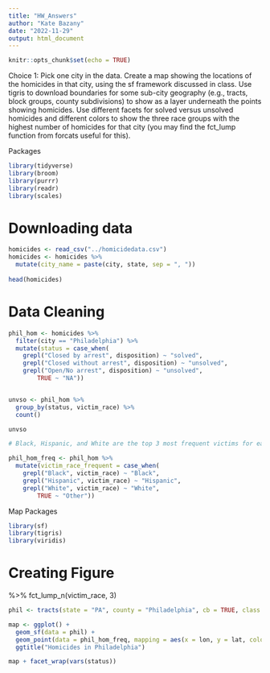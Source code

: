 ```yaml
---
title: "HW_Answers"
author: "Kate Bazany"
date: "2022-11-29"
output: html_document
---
```


```r
knitr::opts_chunk$set(echo = TRUE)
```

Choice 1: Pick one city in the data. Create a map showing the locations of the homicides in that city, using the sf framework discussed in class. Use tigris to download boundaries for some sub-city geography (e.g., tracts, block groups, county subdivisions) to show as a layer underneath the points showing homicides. Use different facets for solved versus unsolved homicides and different colors to show the three race groups with the highest number of homicides for that city (you may find the fct_lump function from forcats useful for this).

Packages

```r
library(tidyverse)
library(broom)
library(purrr)
library(readr)
library(scales)
```

# Downloading data

```r
homicides <- read_csv("../homicidedata.csv")
homicides <- homicides %>%
  mutate(city_name = paste(city, state, sep = ", "))
  
head(homicides)
```

# Data Cleaning

```r
phil_hom <- homicides %>%
  filter(city == "Philadelphia") %>%
  mutate(status = case_when(
    grepl("Closed by arrest", disposition) ~ "solved",
    grepl("Closed without arrest", disposition) ~ "unsolved",
    grepl("Open/No arrest", disposition) ~ "unsolved",
        TRUE ~ "NA")) 


unvso <- phil_hom %>%
  group_by(status, victim_race) %>%
  count() 

unvso

# Black, Hispanic, and White are the top 3 most frequent victims for each

phil_hom_freq <- phil_hom %>%
  mutate(victim_race_frequent = case_when(
    grepl("Black", victim_race) ~ "Black",
    grepl("Hispanic", victim_race) ~ "Hispanic",
    grepl("White", victim_race) ~ "White",
        TRUE ~ "Other")) 
```

Map Packages

```r
library(sf)
library(tigris)
library(viridis)
```


# Creating Figure



%>%
  fct_lump_n(victim_race, 3)

```r
phil <- tracts(state = "PA", county = "Philadelphia", cb = TRUE, class = "sf")

map <- ggplot() +
  geom_sf(data = phil) +
  geom_point(data = phil_hom_freq, mapping = aes(x = lon, y = lat, color = victim_race_frequent), alpha = .5, size = .5) + 
  ggtitle("Homicides in Philadelphia")

map + facet_wrap(vars(status))
```

